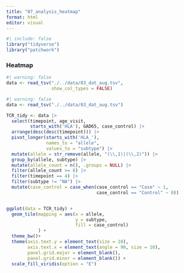 ```yaml
---
title: "07_analysis_heatmap"
format: html
editor: visual
---
```


```r
#| include: false
library("tidyverse")
library("patchwork")
```

### Heatmap

```r
#| warning: false
data <- read_tsv("./../data/03_dat_aug.tsv",
                 show_col_types = FALSE)

```

```r
#| warning: false
data <- read_tsv("./../data/03_dat_aug.tsv")

TCR_tidy <- data |> 
  select(timepoint, age_visit,
         starts_with('HLA'), GAD65, case_control) |>
  arrange(desc(desc(timepoint))) |> 
  pivot_longer(starts_with('HLA_'), 
               names_to = "allele",
               values_to = "subtype") |>
  mutate(allele = str_remove(allele, "(\\,1)|(\\,2)")) |>
  group_by(allele, subtype) |> 
  mutate(allele_count = n(), .groups = NULL) |>
  filter(allele_count >= 8) |>
  filter(timepoint == 4) |>
  filter(subtype != "NA") |>
  mutate(case_control = case_when(case_control == "Case" ~ 1,
                                  case_control == "Control" ~ 0))


ggplot(data = TCR_tidy) +
  geom_tile(mapping = aes(x = allele,
                          y = subtype,
                          fill = case_control)
            ) + 
  theme_bw()+
  theme(axis.text.y = element_text(size = 10),
        axis.text.x = element_text(angle = 90, size = 10),
        panel.grid.major = element_blank(),
        panel.grid.minor = element_blank()) +
  scale_fill_viridis(option = "E")
```
